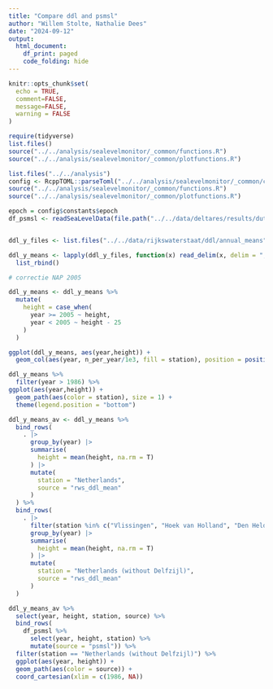 ```yaml
---
title: "Compare ddl and psmsl"
author: "Willem Stolte, Nathalie Dees"
date: "2024-09-12"
output:
  html_document:
    df_print: paged
    code_folding: hide
---
```


```r
knitr::opts_chunk$set(
  echo = TRUE,
  comment=FALSE,
  message=FALSE,
  warning = FALSE
)
```

```r
require(tidyverse)
list.files()
source("../../analysis/sealevelmonitor/_common/functions.R")
source("../../analysis/sealevelmonitor/_common/plotfunctions.R")

```

```r

list.files("../../analysis")
config <- RcppTOML::parseToml("../../analysis/sealevelmonitor/_common/configuration.TOML")
source("../../analysis/sealevelmonitor/_common/functions.R")
source("../../analysis/sealevelmonitor/_common/plotfunctions.R")

epoch = config$constants$epoch
df_psmsl <- readSeaLevelData(file.path("../../data/deltares/results/dutch-sea-level-monitor-export-stations-2023-11-20.csv"))


ddl_y_files <- list.files("../../data/rijkswaterstaat/ddl/annual_means", full.names = T)

ddl_y_means <- lapply(ddl_y_files, function(x) read_delim(x, delim = ";", col_types = cols())) %>%
  list_rbind()

# correctie NAP 2005

ddl_y_means <- ddl_y_means %>%
  mutate(
    height = case_when(
      year >= 2005 ~ height,
      year < 2005 ~ height - 25
    )
  )

```


```r
ggplot(ddl_y_means, aes(year,height)) +
  geom_col(aes(year, n_per_year/1e3, fill = station), position = position_dodge())
```

```r
ddl_y_means %>%
  filter(year > 1986) %>%
ggplot(aes(year,height)) +
  geom_path(aes(color = station), size = 1) +
  theme(legend.position = "bottom")
```

```r
ddl_y_means_av <- ddl_y_means %>%
  bind_rows(
    . |>
      group_by(year) |>
      summarise(
        height = mean(height, na.rm = T)
      ) |>
      mutate(
        station = "Netherlands",
        source = "rws_ddl_mean"
      )
  ) %>%
  bind_rows(
    . |>
      filter(station %in% c("Vlissingen", "Hoek van Holland", "Den Helder", "Harlingen", "IJmuiden")) |>
      group_by(year) |>
      summarise(
        height = mean(height, na.rm = T)
      ) |>
      mutate(
        station = "Netherlands (without Delfzijl)",
        source = "rws_ddl_mean"
      )
  )

```

```r

ddl_y_means_av %>%
  select(year, height, station, source) %>%
  bind_rows(
    df_psmsl %>% 
      select(year, height, station) %>%
      mutate(source = "psmsl")) %>%
  filter(station == "Netherlands (without Delfzijl)") %>%
  ggplot(aes(year, height)) +
  geom_path(aes(color = source)) +
  coord_cartesian(xlim = c(1986, NA))



```


